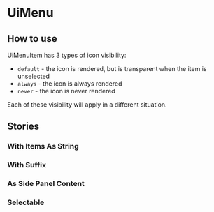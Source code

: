 
<Meta title="OrganismsUiMenu" component={UiMenu} />

# UiMenu
<Primary />

<ArgsTable />

## How to use
UiMenuItem has 3 types of icon visibility:

- `default` - the icon is rendered, but is transparent when the item is unselected
- `always` - the icon is always rendered
- `never` - the icon is never rendered

Each of these visibility will apply in a different situation.

## Stories

### With Items As String
<Canvas>
  <Story id="organisms-menu--with-items-as-string"/>
</Canvas>

### With Suffix
<Canvas>
  <Story id="organisms-menu--with-suffix"/>
</Canvas>

### As Side Panel Content
<Canvas>
  <Story id="organisms-menu--as-side-panel-content"/>
</Canvas>

### Selectable
<Canvas>
  <Story id="organisms-menu--selectable"/>
</Canvas>